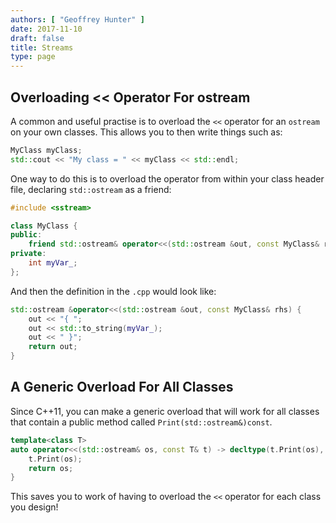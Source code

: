 ```yaml
---
authors: [ "Geoffrey Hunter" ]
date: 2017-11-10
draft: false
title: Streams
type: page
---
```


## Overloading &lt;&lt; Operator For ostream

A common and useful practise is to overload the `<<` operator for an `ostream` on your own classes. This allows you to then write things such as:

```c++    
MyClass myClass;
std::cout << "My class = " << myClass << std::endl;
```

One way to do this is to overload the operator from within your class header file, declaring `std::ostream` as a friend:

```c++    
#include <sstream>

class MyClass {
public:
    friend std::ostream& operator<<(std::ostream &out, const MyClass& rhs);
private:
    int myVar_;
};
```

And then the definition in the `.cpp` would look like:

```c++    
std::ostream &operator<<(std::ostream &out, const MyClass& rhs) {
    out << "{ ";
    out << std::to_string(myVar_);
    out << " }";
    return out;
}
```

## A Generic Overload For All Classes

Since C++11, you can make a generic overload that will work for all classes that contain a public method called `Print(std::ostream&)const`.

```c++    
template<class T>
auto operator<<(std::ostream& os, const T& t) -> decltype(t.Print(os), os) { 
    t.Print(os); 
    return os; 
}
```

This saves you to work of having to overload the `<<` operator for each class you design!
